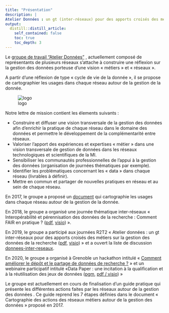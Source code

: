 ```yaml
---
title: "Présentation"
description: |
Atelier Données : un gt (inter-réseaux) pour des apports croisés des métie    rs sur la gestion des données de la recherche
output:
  distill::distill_article:
    self_contained: false
    toc: true
    toc_depth: 3
---
```


Le [groupe de travail "Atelier Données"](https://www.cnrs.fr/mi/spip.php?article1313) , actuellement
composé de représentants de plusieurs réseaux  s’attache à construire
une réflexion sur la gestion des données porteuse d’une vision «
métiers » et « réseaux ».

A partir d’une réflexion de type « cycle de vie de la donnée », il
se propose de cartographier les usages dans chaque réseau autour
de la gestion de la donnée.

![logo](images/gt-donnees-logo.png)

Notre lettre de mission contient les élements suivants :

- Construire et diffuser une vision transversale de la gestion des données afin d’enrichir la pratique de chaque réseau dans le domaine des données et permettre le développement de la complémentarité entre réseaux.
- Valoriser l’apport des expériences et expertises « métier » dans une vision transversale de gestion de données dans les réseaux technologiques et scientifiques de la MI.
- Sensibiliser les communautés professionnelles de l’appui à la gestion des données (organisation de journées thématiques par exemple).
- Identifier les problématiques concernant les « data » dans chaque réseau (livrables à définir).
- Mettre en commun et partager de nouvelles pratiques en réseau et au sein de chaque réseau.

En 2017, le groupe a proposé un [document](GTInterreseaux-CartoSyntheseV6-optimise.pdf)
 qui cartographie les usages dans chaque réseau autour de la gestion de la donnée.
			
En 2018, le groupe a organisé une journée thématique inter-réseaux « Interopérabilité et pérennisation des données de la recherche : Comment FAIR en pratique ? ([pdf](https://gt-donnees2018.sciencesconf.org/), [visio](https://webcast.in2p3.fr/container/interoperabilite-et-perennisation-des-donnees-de-la-recherche)) ».

En 2019, le groupe a participé aux journées R2T2 « Atelier données : un gt inter-réseaux pour des apports croisés des métiers sur la
gestion des données de la recherche ([pdf](R2T2_atelier_donn%C3%A9es_Rivet.pdf),
[visio](https://webcast.in2p3.fr/video/un-gt-inter-reseaux-pour-des-apports-croises-des-metiers-sur-la-gestion-des-donnees-de-la-recherche))
» et a ouvert la liste de discussion [donnees-inter-reseaux](Raison_etre_liste_donnees-inter-reseaux.pdf).

En 2020, le groupe a organisé à Grenoble un hackathon intitulé « [Comment améliorer le dépôt et le partage de données de recherche ?](https://gt-donnees2020.sciencesconf.org) » et un webinaire participatif intitulé «Data Paper : une incitation à la qualification et à la réutilisation des jeux de données ([pgm](Programme_Webinaire_data_paper_5nov2020_GT_Donnees_MITI.pdf), [pdf / visio](https://mi-gt-donnees.pages.math.unistra.fr/datapaper/)) » 

Le groupe est actuellement en cours de finalisation d’un guide pratique qui présente les différentes actions faites par les réseaux
autour de la gestion des données . Ce guide reprend les 7 étapes définies dans le document « Cartographie des actions des réseaux
métiers autour de la gestion des données » proposé en 2017.
